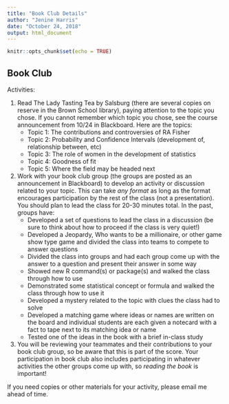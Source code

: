 ---
title: "Book Club Details"
author: "Jenine Harris"
date: "October 24, 2018"
output: html_document
---

```{r setup, include=FALSE}
knitr::opts_chunk$set(echo = TRUE)
```

## Book Club

Activities: 

(1) Read The Lady Tasting Tea by Salsburg (there are several copies on reserve in the Brown School library), paying attention to the topic you chose. If you cannot remember which topic you chose, see the course announcement from 10/24 in Blackboard. Here are the topics: 
    + Topic 1: The contributions and controversies of RA Fisher
    + Topic 2: Probability and Confidence Intervals (development of, relationship between, etc) 
    + Topic 3: The role of women in the development of statistics
    + Topic 4: Goodness of fit
    + Topic 5: Where the field may be headed next 

(2) Work with your book club group (the groups are posted as an announcement in Blackboard) to develop an activity or discussion related to your topic. This can take *any format* as long as the format encourages participation by the rest of the class (not a presentation). You should plan to lead the class for 20-30 minutes total. In the past, groups have:
    + Developed a set of questions to lead the class in a discussion (be sure to think about how to proceed if the class is very quiet!) 
    + Developed a Jeopardy, Who wants to be a millionaire, or other game show type game and divided the class into teams to compete to answer questions 
    + Divided the class into groups and had each group come up with the answer to a question and present their answer in some way 
    + Showed new R command(s) or package(s) and walked the class through how to use  
    + Demonstrated some statistical concept or formula and walked the class through how to use it 
    + Developed a mystery related to the topic with clues the class had to solve 
    + Developed a matching game where ideas or names are written on the board and individual students are each given a notecard with a fact to tape next to its matching idea or name 
    + Tested one of the ideas in the book with a brief in-class study  

(3) You will be reviewing your teammates and their contributions to your book club group, so be aware that this is part of the score. Your participation in book club also includes participating in whatever activities the other groups come up with, so *reading the book* is important! 

If you need copies or other materials for your activity, please email me ahead of time.  


